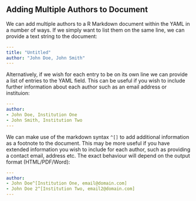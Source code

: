 ## Adding Multiple Authors to Document

<!--- https://stackoverflow.com/questions/26043807/multiple-authors-and-subtitles-in-rmarkdown-yaml --->

We can add multiple authors to a R Markdown document within the YAML in a number of ways. If we simply want to list them on the same line, we can provide a text string to the document:

```yaml
---
title: "Untitled"
author: "John Doe, John Smith"
---
```

Alternatively, if we wish for each entry to be on its own line we can provide a list of entries to the YAML field. This can be useful if you wish to include further information about each author such as an email address or instituion:

```yaml
---
author: 
- John Doe, Institution One
- John Smith, Institution Two
---
```

We can make use of the markdown syntax `^[]` to add additional information as a footnote to the document. This may be more useful if you have extended information you wish to include for each author, such as providing a contact email, address etc. The exact behaviour will depend on the output format (HTML/PDF/Word):

```yaml
---
author:
- John Doe^[Institution One, email@domain.com]
- John Doe 2^[Institution Two, email2@domain.com]
---
```
